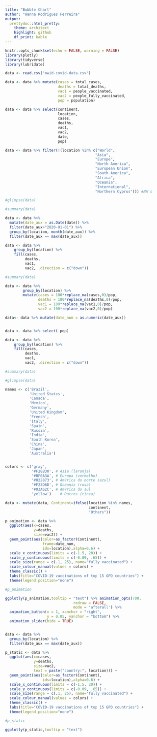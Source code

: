 ```yaml
---
title: "Bubble Chart"
author: "Hanna Rodrigues Ferreira"
output: 
  prettydoc::html_pretty:
    theme: architect
    highlight: github
    df_print: kable
---
```


```r

knitr::opts_chunk$set(echo = FALSE, warning = FALSE)
library(plotly)
library(tidyverse)
library(lubridate)

```



```r

data <- read.csv("owid-covid-data.csv")

data <- data %>% mutate(cases = total_cases, 
                        deaths = total_deaths,
                        vac1 = people_vaccinated,
                        vac2 = people_fully_vaccinated,
                        pop = population)

data <- data %>% select(continent,
                        location,
                        cases,
                        deaths,
                        vac1,
                        vac2,
                        date,
                        pop)

data <- data %>% filter(!(location %in% c("World",
                                         "Asia",
                                         "Europe",
                                         "North America",
                                         "European Union",
                                         "South America",
                                         "Africa",
                                         "Oceania",
                                         "International",
                                         "Northern Cyprus"))) #NA's

#glimpse(data)

```

```r

#summary(data)

```

```r

data <- data %>%
  mutate(date_aux = as.Date(date)) %>%
  filter(date_aux>"2020-01-01") %>%
  group_by(location, month(date_aux)) %>%
  filter(date_aux == max(date_aux))

data <- data %>%
    group_by(location) %>%
    fill(cases,
         deaths,
         vac1,
         vac2, .direction = c("down"))

```

```r

#summary(data)

```

```r

data <- data %>%
        group_by(location) %>%
        mutate(cases = 100*replace_na(cases,0)/pop,
               deaths = 100*replace_na(deaths,0)/pop,
               vac1 = 100*replace_na(vac1,0)/pop,
               vac2 = 100*replace_na(vac2,0)/pop)

data<- data %>% mutate(date_num = as.numeric(date_aux))


data <- data %>% select(-pop)

data <- data %>%
    group_by(location) %>%
    fill(cases,
         deaths,
         vac1,
         vac2, .direction = c("down"))

```

```r

#summary(data)

```

```r

#glimpse(data)

```



```r

names <- c('Brazil',
           'United States',
           'Canada',
           'Mexico',
           'Germany',
           'United Kingdom',
           'French',
           'Italy',
           'Spain',
           'Russia',
           'India',
           'South Korea',
           'China',
           'Japan',
           'Australia')


colors <- c('gray',
            '#F28B30', # Asia (laranja)
            '#BF0A3A', # Europa (vermelho)
            '#022873', # Am?rica do norte (azul)
            '#F23D6D', # Oceania (rosa)    
            '#03A62C', # Am?rica do sul
            'yellow')    # Outros (cinza)

```


```r

data <- mutate(data, Continent=ifelse(location %in% names,
                                      continent,
                                      "Others"))

```

```r

p_animation <- data %>%
  ggplot(aes(x=cases,
             y=deaths,
             size=vac2)) +
  geom_point(aes(color=as_factor(Continent),
                 frame=date_num,
                 ids=location),alpha=0.6) +
  scale_x_continuous(limits = c(-1.5, 20)) +
  scale_y_continuous(limits = c(-0.09, .65)) +
  scale_size(range = c(.1, 25), name="fully vaccinated") +
  scale_colour_manual(values = colors) +
  theme_classic() +
  labs(title="COVID-19 vaccinations of top 15 GPD countries") +
  theme(legend.position="none")


```

```r

#p_animation

```

```r

ggplotly(p_animation,tooltip = "text") %>% animation_opts(700,
                               redraw = FALSE,
                               mode = 'afterall') %>%
  animation_button(x = 1, xanchor = "right",
                   y = 0.05, yanchor = "bottom") %>% 
  animation_slider(hide = TRUE)

```


```r



```

```r

data <- data %>%
  group_by(location) %>% 
  filter(date_aux == max(date_aux))

p_static <- data %>%
  ggplot(aes(x=cases,
             y=deaths,
             size=vac2,
             text = paste("country:", location))) +
  geom_point(aes(color=as_factor(Continent),
                 ids=location),alpha=0.6) +
  scale_x_continuous(limits = c(-1.5, 20)) +
  scale_y_continuous(limits = c(-0.09, .65)) +
  scale_size(range = c(.1, 25), name="fully vaccinated") +
  scale_colour_manual(values = colors) +
  theme_classic() +
  labs(title="COVID-19 vaccinations of top 15 GPD countries") +
  theme(legend.position="none")

```

```r

#p_static

```

```r

ggplotly(p_static,tooltip = "text")

```

```r


```